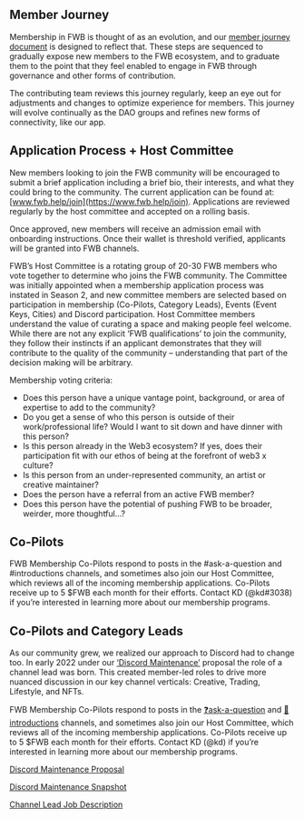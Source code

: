 ## Member Journey 

Membership in FWB is thought of as an evolution, and our [member journey document](https://docs.google.com/document/d/1hVBFSPLNrgTHesklCs0HtGQfMUD9tmlu_PnhMXrPaZ0/edit) is designed to reflect that. These steps are sequenced to gradually expose new members to the FWB ecosystem, and to graduate them to the point that they feel enabled to engage in FWB through governance and other forms of contribution. 

The contributing team reviews this journey regularly, keep an eye out for adjustments and changes to optimize experience for members. This journey will evolve continually as the DAO groups and refines new forms of connectivity, like our app. 

## Application Process + Host Committee 

New members looking to join the FWB community will be encouraged to submit a brief application including a brief bio, their interests, and what they could bring to the community. The current application can be found at: [www.fwb.help/join](https://www.fwb.help/join). Applications are reviewed regularly by the host committee and accepted on a rolling basis. 

Once approved, new members will receive an admission email with onboarding instructions. Once their wallet is threshold verified, applicants will be granted into FWB channels. 

FWB’s Host Committee is a rotating group of 20-30 FWB members who vote together to determine who joins the FWB community. The Committee was initially appointed when a membership application process was instated in Season 2, and new committee members are selected based on participation in membership (Co-Pilots, Category Leads), Events (Event Keys, Cities) and Discord participation. Host Committee members understand the value of curating a space and making people feel welcome. While there are not any explicit ‘FWB qualifications’ to join the community, they follow their instincts if an applicant demonstrates that they will contribute to the quality of the community – understanding that part of the decision making will be arbitrary. 

Membership voting criteria: 

- Does this person have a unique vantage point, background, or area of expertise to add to the community?
- Do you get a sense of who this person is outside of their work/professional life? Would I want to sit down and have dinner with this person?
- Is this person already in the Web3 ecosystem? If yes, does their participation fit with our ethos of being at the forefront of web3 x culture?
- Is this person from an under-represented community, an artist or creative maintainer?
- Does the person have a referral from an active FWB member?
- Does this person have the potential of pushing FWB to be broader, weirder, more thoughtful...?

## Co-Pilots

FWB Membership Co-Pilots respond to posts in the #ask-a-question and #introductions channels, and sometimes also join our Host Committee, which reviews all of the incoming membership applications. Co-Pilots receive up to 5 $FWB each month for their efforts. Contact KD (@kd#3038) if you’re interested in learning more about our membership programs.

## Co-Pilots and Category Leads

As our community grew, we realized our approach to Discord had to change too. In early 2022 under our [‘Discord Maintenance’](https://docs.google.com/document/d/1GbU-Px6nz569JA-kY2pU2NwAHScp9Mj9T72h9OxfGU0/edit#heading=h.sesiqic6ufk4) proposal the role of a channel lead was born. This created member-led roles to drive more nuanced discussion in our key channel verticals: Creative, Trading, Lifestyle, and NFTs. 

FWB Membership Co-Pilots respond to posts in the [❓ask-a-question](https://discord.com/channels/749418486874243212/881967496494718996)  and [👋introductions](https://discord.com/channels/749418486874243212/765633590926245959) channels, and sometimes also join our Host Committee, which reviews all of the incoming membership applications. Co-Pilots receive up to 5 $FWB each month for their efforts. Contact KD (@kd) if you’re interested in learning more about our membership programs.


[Discord Maintenance Proposal](https://docs.google.com/document/d/1GbU-Px6nz569JA-kY2pU2NwAHScp9Mj9T72h9OxfGU0/edit#heading=h.sesiqic6ufk4) 

[Discord Maintenance Snapshot](https://snapshot.org/#/friendswithbenefits.eth/proposal/0xbec91990ee10e9ce937a11cb634b7f89d82e46b7dc894d71565e9b08a7c2bf98) 

[Channel Lead Job Description](https://docs.google.com/document/d/1iWbfm1ckenN-eHxjhlHCTX6poED3_KGhk1fCuoQ7ju8/edit)  
